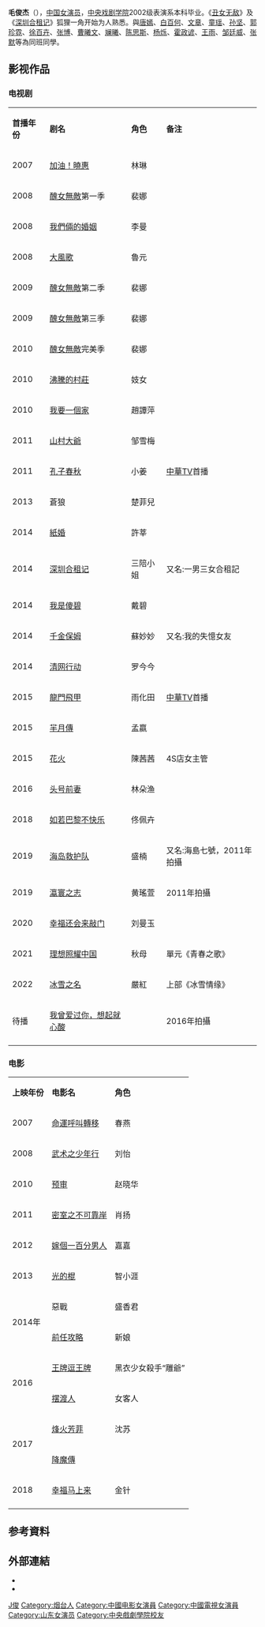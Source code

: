 {{Blpsources|time=2019-12-29T19:53:26+00:00}}
{{藝人
|姓名 = 毛俊杰
|類型 = 女演員 
|圖片 =
|圖片尺寸 =
|圖片簡介 =
|本名 =
|羅馬拼音 = Mao Jun Jie
|英文名 =
|暱稱 =
|其他藝名 =
|國籍 ={{PRC}}
|民族 = [[漢族|漢族]]
|籍貫 = 
|出生日期 ={{birth_date_and_age|1983|11|21}} 
|出生地點 ={{CHN}}[[山東省|山東省]][[煙台市|煙台市]]
|語言 = [[普通話|普通話]]
|教育程度 =[[中央戲劇學院|中央戲劇學院]]表演系
|宗教信仰 =
|配偶 = 已婚
|兒女 = 女兒
|父母 =
|出道地點 =
|出道作 =
|出道日期 =
|代表作 =《[[醜女無敵|醜女無敵]]》<REF>
{{Cite web |url=http://www.hunantv.com/c/20121025/0920322359.html |title=從醜女無敵到失憶女友 毛俊杰與裴娜决裂 |accessdate=2014-03-08 |archive-date=2014-03-08 |archive-url=https://web.archive.org/web/20140308074837/http://www.hunantv.com/c/20121025/0920322359.html |dead-url=no }}
</REF><BR>《[[深圳合租记|深圳合租记]]》
|活躍年代 =
|經紀公司 =
|網站 =
|獎項 =
|IMDb = 2849520
}}
'''毛俊杰'''（{{bd|1983年|11月21日|catIdx=W}}），[[中国|中国]][[女演员|女演员]]，[[中央戏剧学院|中央戏剧学院]]2002级表演系本科毕业。《[[丑女无敌|丑女无敌]]》及《[[深圳合租记|深圳合租记]]》狐狸一角开始为人熟悉。與[[唐嫣|唐嫣]]、[[白百何|白百何]]、[[文章_(演员)|文章]]、[[童瑶|童瑶]]、[[孙坚_(演员)|孙坚]]、[[郭珍霓|郭珍霓]]、[[徐百卉|徐百卉]]、[[张博_(1982年)|张博]]、[[曹曦文|曹曦文]]、[[斓曦|斓曦]]、[[陈思斯|陈思斯]]、[[杨烁|杨烁]]、[[霍政谚|霍政谚]]、[[王雨|王雨]]、[[邹廷威|邹廷威]]、[[张默_(演员)|张默]]等為同班同學。

==影视作品==
=== 电视剧 ===
{| class="wikitable"
|- style="background:pink; color:black" align="center"
|'''首播年份'''||'''剧名'''||'''角色'''||'''备注'''
|-
|2007||	[[加油！曉惠|加油！曉惠]]||林琳||
|-
|2008||	[[醜女無敵|醜女無敵]]第一季||裴娜||
|-
|2008||	[[我們倆的婚姻|我們倆的婚姻]]||李曼||
|-
|2008||	[[大風歌_(電視劇)|大風歌]]||魯元||
|-
|2009||	[[醜女無敵|醜女無敵]]第二季||裴娜||
|-
|2009||	[[醜女無敵|醜女無敵]]第三季||裴娜||
|-
|2010||	[[醜女無敵|醜女無敵]]完美季||裴娜||
|-
|2010||	[[沸騰的村莊|沸騰的村莊]]||妓女||
|-
|2010||	[[我要一個家|我要一個家]]||趙譚萍||
|-
|2011||	[[山村大爺|山村大爺]]||邹雪梅||
|-
|2011||	[[孔子春秋|孔子春秋]]||小姜||[[中華TV|中華TV]]首播
|-
|2013||	蒼狼|| 楚菲兒||
|-
|2014 ||[[紙婚|紙婚]]||許莘||
|-
|2014||	[[一男三女合租記|深圳合租记]]||三陪小姐|| 又名:一男三女合租記
|-
|2014||	[[我是傻碧|我是傻碧]]||戴碧||
|-
|2014||	[[千金保姆|千金保姆]]||蘇妙妙 || 又名:我的失憶女友
|-
|2014 ||[[清网行动|清网行动]]|| 罗今今||
|-
|2015||	[[龍門飛甲_(電視劇)|龍門飛甲]]||雨化田||[[中華TV|中華TV]]首播  
|-
|2015||	[[羋月傳|羋月傳]]||孟嬴|| 
|-
|2015||[[花火_(电视剧)|花火]]||陳茜茜  || 4S店女主管
|-
|2016||	[[头号前妻|头号前妻]]||  林朵渔||  
|- 
|2018||	[[如若巴黎不快乐|如若巴黎不快乐]]||  佟佩卉||  
|- 
|2019||[[海岛救护队|海岛救护队]]|| 盛楠||又名:海島七號，2011年拍攝
|-
|2019||	[[瀛寰之志|瀛寰之志]]||黄瑤萱|| 2011年拍攝
|-
|2020|| [[幸福还会来敲门|幸福还会来敲门]]|| 刘曼玉|| 
|-  
|2021||[[理想照耀中国#青春之歌|理想照耀中国]] ||  秋母  ||  單元《青春之歌》
|-    
| 2022||[[冰雪之名|冰雪之名]] || 嚴紅||  上部《冰雪情缘》   
|-                                            
|待播|| [[我曾爱过你，想起就心酸|我曾爱过你，想起就心酸]]|| ||2016年拍攝
|-
|}

===电影===
{| class="wikitable"
|- style="background:pink; color:black" align="center"
| '''上映年份''' ||  '''电影名''' || '''角色'''
|-
|2007||[[命運呼叫轉移|命運呼叫轉移]]||春燕
|-
|2008||[[武术之少年行|武术之少年行]]||刘怡
|-
|2010||[[预审|预审]]||赵晓华
|-
|2011||[[密室之不可靠岸|密室之不可靠岸]]||肖扬
|-
|2012 ||[[嫁個一百分男人|嫁個一百分男人]]||嘉嘉
|-
|2013 ||[[光的棍|光的棍]]|| 智小涯
|-
| rowspan="2" | 2014年 ||惡戰||盛香君
|-
|[[前任攻略|前任攻略]]||新娘
|- 
| rowspan="2" |2016 ||[[王牌逗王牌|王牌逗王牌]]||黑衣少女殺手“雕爺”
|- 
|[[擺渡人_(2016年電影)|摆渡人]]|| 女客人
|-
| rowspan="2" |2017 ||[[烽火芳菲|烽火芳菲]]|| 沈苏
|- 
|[[降魔傳|降魔傳]]||
|-
|2018 ||[[幸福马上来|幸福马上来]]|| 金针
|- 
|}

== 参考資料 ==
{{reflist}}

==外部連結==
*{{Sinaweibo|maojunjie}}
*{{hkmdb name|36069}}
{{乘风破浪的姐姐}}
{{DEFAULTSORT:m毛}}
[[Category:毛姓|J俊]]
[[Category:烟台人|Category:烟台人]]
[[Category:中國电影女演員|Category:中國电影女演員]]
[[Category:中國電視女演員|Category:中國電視女演員]]
[[Category:山东女演员|Category:山东女演员]]

[[Category:中央戲劇學院校友|Category:中央戲劇學院校友]]